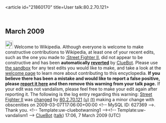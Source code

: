 <article id="21860170" title=User talk:80.2.70.121>
	<talkpage id="21860170" title="User talk:80.2.70.121">


== March 2009 ==
[[Image:Information.svg|left|25px]] Welcome to Wikipedia. Although everyone is welcome to make constructive contributions to Wikipedia, at least one of your recent edits, such as the one you made to [[:Street Fighter II]], did not appear to be constructive and has been '''automatically [[Help:Reverting|reverted]]''' by [[User:ClueBot|ClueBot]].  Please use [[Wikipedia:Sandbox|the sandbox]] for any test edits you would like to make, and take a look at the [[Wikipedia:Introduction|welcome page]] to learn more about contributing to this encyclopedia.  '''If you believe there has been a mistake and would like to report a false positive, please [[User:ClueBot/FalsePositives|report it here]] and then remove this warning from your talk page.'''  If your edit was not vandalism, please feel free to make your edit again after reporting it. The following is the log entry regarding this warning: [[Street Fighter II]] was [http://en.wikipedia.org/w/index.php?title=Street+Fighter+II&amp;diff=275626892&amp;oldid=274723868 changed] by [[Special:Contributions/80.2.70.121|80.2.70.121]] [[User:80.2.70.121|(u)]] [[User talk:80.2.70.121|(t)]] making a minor change with obscenities on 2009-03-07T17:06:00+00:00 &lt;!-- MySQL ID: 627369 --&gt;. Thank you. &lt;!-- Template:uw-cluebotwarning1 --&gt;&lt;!-- Template:uw-vandalism1 --&gt; [[User:ClueBot|ClueBot]] ([[User talk:ClueBot|talk]]) 17:06, 7 March 2009 (UTC)
	</talkpage>
</article>